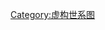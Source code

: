 {{chart/start|style=font: 80% sans-serif;width:intrinsic;width:-moz-max-content;width:-webkit-max-content;width:max-content;}}
{{chart | | | | | | | | | | | | | | | | | | | | | | | | | | | | | | | | | Ae |Ae=[[坦格利安家族#伊纳尔|伊纳尔]]}}
{{chart | | | | | | | | | | | | | | | | | | | | | | | | | | | | | |,|-|-|-|^|-|-|-|.|}}
{{chart | | | | | | | | | | | | | | | | | | | | | | | | | | | | | Ga |-|-|v|-|-| Dn |Ga=[[坦格利安家族#盖蒙|盖蒙]]|Dn=[[坦格利安家族#丹妮丝|丹妮丝]]}}
{{chart | | | | | | | | | | | | | | | | | | | | | | | | | | | | | |,|-|-|-|^|-|-|-|.|}}
{{chart | | | | | | | | | | | | | | | | | | | | | | | | | | | | | Ae |-|-|v|-|-| El |Ae=伊耿|El=艾莱娜}}
{{chart | | | | | | | | | | | | | | | | | | | | | | | | | | | | | |,|-|-|-|(|}}
{{chart | | | | | | | | | | | | | | | | | | | | | | | | | | | | | Ma | | Ae |Ma=梅耿|Ae=伊里斯}}
{{chart | | | | | | | | | | | | | | | | | | | | | | | | | |,|-|-|-|v|-|-|-|(|}}
{{chart | | | | | | | | | | | | | | | | | | | | | | | | | Ae | | Be | | De |Ae=伊历克斯|Be=贝隆|De=戴米昂}}
{{chart | | | | | | | | | | | | | | | | | | | | | | | | | | | | | | | | | |!|}}
{{chart | | | | | | | | | | | | | | | | | | | | | | | | | Ve |-|-|v|-|-| Ae |Ve=瓦莱娜·瓦列利安|Ae=伊利昂|Uk=□}}
{{chart | |,|-|-|-|-|-|-|-|-|-|-|-|-|-|-|-|-|-|-|-|-|-|-|-|-|-|-|-|+|-|-|-|-|-|-|-|.}}
{{chart | Vs |-|-|-|-|-|-|-|-|-|-|-|-|-|-|-|-|-|-|-|-|-|-|-|-|-| Ae |-|-|v|-|-| Ra |Vs=[[坦格利安家族#维桑尼亚|维桑尼亚]]|Ae=[[坦格利安家族#伊耿一世|'''伊耿一世''']]<br>'''1-37'''|Ra=[[坦格利安家族#雷妮丝|雷妮丝]]}}
{{chart | |!| | | | | | | | | | | | | | | | | | | | | | | | | | | | | | | |!}}
{{chart | |!| | | | | | | | | | | | | | | | | | | | | | | | | | | | | | | Ae |-|-|v|-|-| Al |Ae=[[坦格利安家族#伊尼斯一世|'''伊尼斯一世''']]<br>'''37–42'''|Al=阿莱莎·瓦列利安}}
{{chart | |!| | | |,|-|-|-|v|-|-|-|-|-|-|-|-|-|-|-|-|-|-|-|v|-|-|-|-|-|-|-|v|-|-|-|^|-|-|-|v|-|-|-|.}}
{{chart | Mg |-| Ln |v| Ag | | | | | | | | | | | | | | Vs | | | | | | Jh |-|-|v|-|-| Al | | Vl |Mg=[[坦格利安家族#梅葛一世|'''梅葛一世''']]<br>'''42–48'''|Ag=[[坦格利安家族#伊耿 (伊尼斯一世之子)|伊耿]]|Ln=[[坦格利安家族#雷娜 (伊尼斯一世之女)|雷娜]]|Vs=[[坦格利安家族#韦赛里斯 (伊尼斯一世之子)|韦赛里斯]]|Jh=[[坦格利安家族#杰赫里斯一世|'''杰赫里斯一世''']]<br>'''48–103'''|Al=[[坦格利安家族#亚莉珊|亚莉珊]]|Vl=[[坦格利安家族#瓦妮菈|瓦妮菈]]}}
{{chart | | | | | |,|-|^|-|.| | | |,|-|-|-|v|-|-|-|-|-|-|-|-|-|-|-|-|-|-|-|v|-|-|-|+|-|-|-|v|-|-|-|v|-|-|-|v|-|-|-|v|-|-|-|v|-|-|-|v|-|-|-|v|-|-|-|v|-|-|-|.|}}
{{chart | | | | | Ae | | Rl | | Ag | | Am |v| Jc | | | | | | | | | | As |v| Bl | | Dl | | Ay | | Va | | Ml | | Vl | | Vr | | Gm | | Sl | | Gl |Ae=阿雷利亚|Rl=蕾拉|Ag=伊耿|Am=[[坦格利安家族#伊蒙 (杰赫里斯一世之子)|伊蒙]]|Jc=乔斯琳·拜拉席恩|As=阿莱莎|Bl=[[坦格利安家族#贝隆 (杰赫里斯一世之子)|贝隆]]|Dl=[[坦格利安家族#丹妮菈 (杰赫里斯一世之女)|丹妮菈]]|Ay=伊林|Va=瓦伊耿大学士|Ml=梅葛丽修女|Vl=瓦勒里恩|Vr=韦赛拉|Gm=盖蒙|Sl=[[坦格利安家族#赛拉|赛拉]]|Gl=盖尔}}
{{chart | | | | | | | | | | | | | | | | | | | |!| | | | | |,|-|-|-|-|-|-|-|-|-|^|-|-|-|-|-|v|-|-|-|-|-|-|-|-|-|-|-|-|-|-|-|-|-|-|-|-|-|-|-|-|-|-|-|-|-|-|-|.}}
{{chart | | | | | | | | | | | | | | | | | | | Ra | | | | |!| | | Am |-|-|v|-|-|-|v|-|-| Ve |-|-|-|-|-|-|-|-|-|-|-|-|-|-|-|-|-|-|-|-|-|-|v|-|-| Al | | Ag |Ra=[[坦格利安家族#雷妮丝 (伊蒙之女)|雷妮丝]]|Am=伊玛·艾林|Ve=[[坦格利安家族#韦赛里斯一世|'''韦赛里斯一世''']]<br>'''103–129'''|Al=亚莉森·海塔尔|Ag=伊耿}}
{{chart | | | | | | | | | | | | | | | | | | | | | | | | | |!| | | | | | | Bl | | |!| | | | | | | | | | | | | | | | | | | | | | | | | | | |!|Bl=贝隆}}
{{chart | | | | | | | | | | | | | | | | | | | | | | | | | |!| | | | | | | | | | | |!| | | | | | | | | | | | | | | | | | | | | | | |,|-|-|-|^|-|-|-|v|-|-|-|v|-|-|-|-|-|-|-|.}}
{{chart | Ln |-|-|v|-|-|-|-|-|-|-|-|-|-|-|-|-|-|-|-|-|-|Dm|-|-|v|-|-|-|-|-|-| Rh |-|-|-|-|-|-|-|-|-|-|-|-|-|-|v|-|-| Hr | | Ae |-|-|v|-|-| Hl | | Ad |~| Al | | Dl |Ln=莱娜·瓦列利安|Rh=[[坦格利安家族#雷妮拉|雷妮拉]]|Dm=[[坦格利安家族#戴蒙|戴蒙]]|Hr=哈尔温·斯壮|Ae=[[坦格利安家族#伊耿二世|'''伊耿二世''']]<br>'''129–131'''|Hl=[[坦格利安家族#赫莱娜|赫莱娜]]|Ad=[[坦格利安家族#伊蒙德|伊蒙德]]|Al=亚丽·河文|Dl=[[坦格利安家族#戴伦 (韦赛里斯一世之子)|戴伦]]}}
{{chart | |,|-|-|-|(| | | | | | | |,|-|-|-|-|-|-|-|-|-|-|-|-|-|-|-|^|-|-|-|-|-|-|-|v|-|-|-|-|-|-|-|.| | | |,|-|-|-|+|-|-|-|.| | | |,|-|-|-|+|-|-|-|.|}}
{{chart | Bl | | Ln | | Jh |-| Ae |v| Dr | | | | | | | | | | | | | | | | | | Ve |v| Lr| | Vs | | Jc | | Lc | | Jo | | Jl | | Jh | | Ml | | |Jc=[[坦格利安家族#贾卡里斯·瓦列利安|贾卡里斯·瓦列利安]]|Lc=[[坦格利安家族#卢塞里斯·瓦列利安|卢塞里斯·瓦列利安]]|Jo=[[坦格利安家族#乔佛里·瓦列利安|乔佛里·瓦列利安]]|Ae=[[坦格利安家族#伊耿三世|'''伊耿三世''']]<br>'''131–157'''|Ve=[[坦格利安家族#韦赛里斯二世|'''韦赛里斯二世''']]<br>'''171–172'''|Lr=拉日亚·罗格亚尔|Vs=[[坦格利安家族#维桑尼亚 (雷妮丝之女)|维桑尼亚]]|Dr=戴安娜拉·瓦列利安|Bl=[[坦格利安家族#贝拉|贝拉]]|Ln=[[坦格利安家族#雷娜 (戴蒙之女)|雷娜]]|Jh=[[坦格利安家族#杰赫拉|杰赫拉]]|Jl=[[坦格利安家族#杰赫里斯|杰赫里斯]]|Ml=[[坦格利安家族#梅勒|梅勒]]}}
{{chart | | | | | |,|-|-|-|v|-|-|-|v|-|^|-|v|-|-|-|.| | | | | | | | | | | | | | | |,|-|^|-|-|-|-|-|-|-|-|-|-|-|-|-|-|-|-|-|-|-|-|-|-|-|-|-|-|-|-|-|-|-|-|-|-|-|-|-|-|-|-|-|v|-|-|-|.}}
{{chart | | | | | Dr | | Ra | | El | | Bl |-| Da |~|~|V|~|~|~|~|~|~|~|~|~|~| Ae |-|-|-|-|-|-|-|-|-|-|-|-|-|-|-|-|-|-|-|-|-|-|-|-|-|-|-|-|-|-|-|-|-|-|-|-|-|-|-|-|-| Na |~| Ad |Dr=[[坦格利安家族#戴伦一世|'''戴伦一世''']]<br>'''157–161'''|Ra=[[坦格利安家族#雷娜 (伊耿三世之女)|雷娜]]|El=[[坦格利安家族#艾莱娜|艾莱娜]]|Bl=[[坦格利安家族#贝勒一世|'''贝勒一世''']]<br>'''161–171'''|Da=[[坦格利安家族#戴安娜|戴安娜]]|Ae=[[坦格利安家族#伊耿四世|'''伊耿四世''']]<br>'''172–184'''|Na=[[坦格利安家族#奈丽诗|奈丽诗]]|Ad=[[坦格利安家族#伊蒙|伊蒙]]}}
{{chart | | | | | | | | | | | | | | | | | | | | | | | | | |:| | | |F|~|~|~|V|~|~|~|%|~|~|~|V|~|~|~|V|~|~|~|V|~|~|~|V|~|~|~|V|~|~|~|V|~|~|~|V|~|~|~|V|~|~|~|7| | | |,|-|-|-|^|-|-|-|.}}
{{chart | | | | | | | | | | | | | | | | | | | | | | | | | Db | | Ar | | Al | | Ll | | Wl | | Rs | | Bl | | Nh | | Bn | | Ma | | Gw | | Br |~| Ss | | Da |v| My | | Dn |-| Ml |Db=[[坦格利安家族#戴蒙·黑火|戴蒙·黑火]]|Al=亚莉珊·维水|Ll=莉莉·维水|Wl=维娄·维水|Rs=萝希·维水|Bl=贝乐罗娜·维水|Nh=纳哈·维水|Bn=贝勒里恩·维水|Ma=米亚·河文|Gw=格文妮丝·河文|Br=[[坦格利安家族#布林登·河文|布林登·河文]]|Ss=[[坦格利安家族#“洋星”西蕊|西蕊]]|Ar=[[坦格利安家族#伊葛·河文|伊葛·河文]]|Da=[[坦格利安家族#戴伦二世|'''戴伦二世''']]<br>'''184–209'''|My=弥丽亚·马泰尔|Dn=[[坦格利安家族#丹妮莉丝 (伊耿四世之女)|丹妮莉丝]]|Ml=马伦·马泰尔}}
{{chart | |,|-|-|-|v|-|-|-|v|-|-|-|v|-|-|-|v|-|-|-|v|-|-|-|+|-|-|-|.| | | | | | | |,|-|-|-|-|-|-|-|v|-|-|-|-|-|-|-|v|-|-|-|-|-|-|-|-|-|-|-|-|-|-|-|-|-|-|-|-|-|-|-|-|-|^|-|.|}}
{{chart | Ae | | Am | | Db | | Ha | | An | | Mg | | Mg | | Ca | | | | | | Bl |v| Jn | | As |-| Al | | Rh |v| Ay | | | | | | | | | | | | | | | | | | | | | | Mk |v| Dy|Ae=[[坦格利安家族#伊耿·黑火|伊耿·黑火]]|Am=[[坦格利安家族#伊蒙·黑火|伊蒙·黑火]]|Db=[[坦格利安家族#戴蒙二世·黑火|戴蒙二世·黑火]]|Ha=[[坦格利安家族#哈耿一世·黑火|哈耿一世·黑火]]|Ca=卡拉·黑火|An=伊尼斯·黑火|Mg=儿子|Bl=[[坦格利安家族#贝勒|贝勒]]|Jn=杰娜·唐德利恩|As=[[坦格利安家族#伊里斯一世|'''伊里斯一世''']]<br>'''209–221'''|Al=艾林诺·庞洛斯|Rh=[[坦格利安家族#雷格|雷格]]|Ay=亚丽·艾林|Mk=[[坦格利安家族#梅卡一世|'''梅卡一世''']]<br>'''221–233'''|Dy=迪亚娜·戴恩}}
{{chart | | | | | | | | | | | | | |!| | | | | | | | | | | | | | | | | | | | | | | |,|-|^|-|.| | | | | | | |,|-|-|-|v|-|^|-|.| | | |,|-|-|-|v|-|-|-|-|-|-|-|v|-|-|-|v|-|-|-|-|-|^|-|-|-|-|-|v|-|-|-|.| |}}
{{chart | | | | | | | | | | | | | Dm | | | | | | | | | | | | | | | | | | Kl |-| Vl | | Mt | | | | | | Aa |-| Al | | Da |v| Ar | | Dr |v| Kl | | Am | | Ae |-|-|v|-|-| Bt | | Dl | | Rh |Dm=戴蒙三世·黑火|Kl=泰洛西的基拉|Vl=[[坦格利安家族#瓦拉尔|瓦拉尔]]|Mt=[[坦格利安家族#马塔瑞斯|马塔瑞斯]]|Aa=伊勒拉|Al=伊勒|Da=戴诺拉|Dr=[[坦格利安家族#戴伦 (梅卡一世之子)|戴伦]]|Ar=[[坦格利安家族#伊利昂|伊利昂]]|Am=[[坦格利安家族#伊蒙学士|伊蒙学士]]|Ae=[[坦格利安家族#伊耿五世|'''伊耿五世''']]<br>'''233–259'''|Bt=贝丝·布莱伍德|Dl=[[坦格利安家族#丹妮菈 (梅卡一世之女)|丹妮菈]]|Rh=[[坦格利安家族#雷迩|雷迩]]}}
{{chart | | | | | | | | | | | | | | | | | | | | | | | | | | | | | | | | | | | | | | | | | | | | | | | | | | | | | | | | | | | |!| | | | | | | |!| | | | | |,|-|-|-|-|-|-|-|+|-|-|-|v|-|-|-|v|-|-|-|.| | | | | }}
{{chart | | | | | | | | | | | | | | | | | | | | | | | | | | | | | | | | | | | | | | | | | | | | | | | | | | | | | | | | | | | Mg | | | | | | Ve | | | | Du |-| Jn | | Je |v| Se | | Dl | | Rl |-| Om |Mg=梅葛|Ve=瓦妮菈|Du=[[坦格利安家族#邓肯|邓肯]]|Jn=荒石城的珍妮|Je=[[坦格利安家族#杰赫里斯二世|'''杰赫里斯二世''']]<br>'''259–262'''|Se=莎伊拉|Dl=戴伦|Rl=[[坦格利安家族#雷拉|雷拉]]|Om=蒙德·拜拉席恩}}
{{chart | | | | | | | | | | | | | | | | | | | | | | | | | | | | | | | | | | | | | | | | | | | | | | | | | | | | | | | | | | | | | | | | | | | | | | | | | | | | | | | | | |,|-|^|-|.}}
{{chart | | | | | | | | | | | | | | | | | | | | | | | | | | | | | | | | | | | | | | | | | | | | | | | | | | | | | | | | | | | | | | | | | | | | | | | | | | | | | | | | | Ar |v| Rl |Ar=[[坦格利安家族#伊里斯二世|'''伊里斯二世''']]<br>'''262–283'''|Rl=[[坦格利安家族#蕾拉|蕾拉]]}}
{{chart | | | | | | | | | | | | | | | | | | | | | | | | | | | | | | | | | | | | | | | | | | | | | | | | | | | | | | | | | | | | | | | | | |,|-|-|-|-|-|-|-|v|-|-|-|v|-|-|-|v|-|^|-|v|-|-|-|v|-|-|-|.}}
{{chart | | | | | | | | | | | | | | | | | | | | | | | | | | | | | | | | | | | | | | | | | | | | | | | | | | | | | | | | | | | | | El |v| Rg |v| La | | Sa | | Dr | | Ag | | Jh | | Vs | | |!|El=[[马泰尔家族#伊莉亚|伊莉亚·马泰尔]]|Rg=[[坦格利安家族#雷加|雷加]]|La=[[莱安娜·史塔克]]|Sa=莎伊娜|Dr=戴伦|Ag=伊耿|Jh=杰赫里斯|Vs=[[坦格利安家族#韦赛里斯|'''韦赛里斯三世''']]}}
{{chart | | | | | | | | | | | | | | | | | | | | | | | | | | | | | | | | | | | | | | | | | | | | | | | | | | | | | | | | | | | |,|-|-|-|(| | | |!| | | | | | | | | | | | | | | | | | | | | | | | | |!|}}
{{chart | | | | | | | | | | | | | | | | | | | | | | | | | | | | | | | | | | | | | | | | | | | | | | | | | | | | | | | | | | | Rh | | Ae | | Js | | | | | | | | | | | | | | | | | | | | | | | | Dn |v| Kd |Rh=[[坦格利安家族#雷妮丝 (雷加之女)|雷妮丝]]|Ae='''[[坦格利安家族#伊耿|伊耿]]'''|Js=[[琼恩·雪诺]]|Dn=[[丹妮莉丝·坦格利安|'''丹妮莉丝一世''']]|Kd=[[冰与火之歌中的角色#卓戈卡奥|卓戈卡奥]]}}
{{chart | | | | | | | | | | | | | | | | | | | | | | | | | | | | | | | | | | | | | | | | | | | | | | | | | | | | | | | | | | | | | | | | | | | | | | | | | | | | | | | | | | | | | | | | | | | | | | | |!}}
{{chart | | | | | | | | | | | | | | | | | | | | | | | | | | | | | | | | | | | | | | | | | | | | | | | | | | | | | | | | | | | | | | | | | | | | | | | | | | | | | | | | | | | | | | | | | | | | | | | Rg |Rg=雷戈}}
{{chart/end}}
 <noinclude>

[[Category:虚构世系图]]

</noinclude>